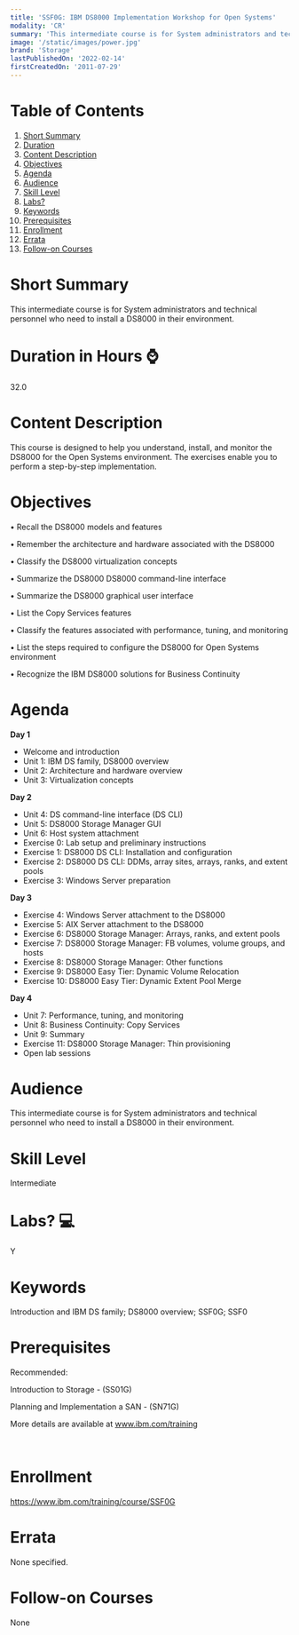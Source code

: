 ```yaml
---
title: 'SSF0G: IBM DS8000 Implementation Workshop for Open Systems'
modality: 'CR'
summary: 'This intermediate course is for System administrators and technical personnel who need to install a DS8000 in their environment.                                                                        '
image: '/static/images/power.jpg'
brand: 'Storage'
lastPublishedOn: '2022-02-14'
firstCreatedOn: '2011-07-29'
---
```

# Table of Contents
1.  [Short Summary](#short-summary)
2.  [Duration](#duration-in-hours-)
3.  [Content Description](#content-description)
4.  [Objectives](#objectives)
5.  [Agenda](#agenda)
6.  [Audience](#audience)
7.  [Skill Level](#skill-level)
8.  [Labs?](#labs-)
9.  [Keywords](#keywords)
10. [Prerequisites](#prerequisites)
11. [Enrollment](#enrollment)
12. [Errata](#errata)
13. [Follow-on Courses](#follow-on-courses)

# Short Summary
This intermediate course is for System administrators and technical personnel who need to install a DS8000 in their environment.                                                                        

# Duration in Hours ⌚
32.0

# Content Description
This course is designed to help you understand, install, and monitor the DS8000 for the Open Systems environment. The exercises enable you to perform a step-by-step implementation.



# Objectives
• Recall the DS8000 models and features  

• Remember the architecture and hardware associated with the DS8000  

• Classify the DS8000 virtualization concepts  

• Summarize the DS8000 DS8000 command-line interface  

• Summarize the DS8000 graphical user interface  

• List the Copy Services features  

• Classify the features associated with performance, tuning, and monitoring  

• List the steps required to configure the DS8000 for Open Systems environment  

• Recognize the IBM DS8000 solutions for Business Continuity



# Agenda
**Day 1**

* Welcome and introduction
* Unit 1: IBM DS family, DS8000 overview
* Unit 2: Architecture and hardware overview
* Unit 3: Virtualization concepts

**Day 2**

* Unit 4: DS command-line interface (DS CLI)
* Unit 5: DS8000 Storage Manager GUI
* Unit 6: Host system attachment
* Exercise 0: Lab setup and preliminary instructions
* Exercise 1: DS8000 DS CLI: Installation and configuration
* Exercise 2: DS8000 DS CLI: DDMs, array sites, arrays, ranks, and extent pools
* Exercise 3: Windows Server preparation

**Day 3**

* Exercise 4: Windows Server attachment to the DS8000
* Exercise 5: AIX Server attachment to the DS8000
* Exercise 6: DS8000 Storage Manager: Arrays, ranks, and extent pools
* Exercise 7: DS8000 Storage Manager: FB volumes, volume groups, and hosts
* Exercise 8: DS8000 Storage Manager: Other functions
* Exercise 9: DS8000 Easy Tier: Dynamic Volume Relocation
* Exercise 10: DS8000 Easy Tier: Dynamic Extent Pool Merge

**Day 4**

* Unit 7: Performance, tuning, and monitoring
* Unit 8: Business Continuity: Copy Services
* Unit 9: Summary
* Exercise 11: DS8000 Storage Manager: Thin provisioning
* Open lab sessions


# Audience
This intermediate course is for System administrators and technical personnel who need to install a DS8000 in their environment.



# Skill Level
Intermediate        

# Labs? 💻
Y

# Keywords
Introduction and IBM DS family; DS8000 overview; SSF0G; SSF0

# Prerequisites
Recommended:


Introduction to Storage - (SS01G)


Planning and Implementation a SAN - (SN71G)


More details are available at www.ibm.com/training


 



# Enrollment
https://www.ibm.com/training/course/SSF0G

# Errata
None specified.

# Follow-on Courses
None

